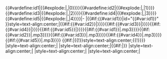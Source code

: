 <includeonly>{{#vardefine:id1|{{#explode:{{{id}}}|,|0}}}}{{#vardefine:id2|{{#explode:{{{id}}}|,|1}}}}{{#vardefine:id3|{{#explode:{{{id}}}|,|2}}}}{{#vardefine:id4|{{#explode:{{{id}}}|,|3}}}}{{#vardefine:id5|{{#explode:{{{id}}}|,|4}}}}|-
|{{#if:{{#var:id1}}|id="{{#var:id1}}" }}style=text-align:center;|{{#if:{{#var:id2}}|{{anchor|{{#var:id2}}}}}}{{#if:{{#var:id3}}|{{anchor|{{#var:id3}}}}}}{{#if:{{#var:id4}}|{{anchor|{{#var:id4}}}}}}{{#if:{{#var:id5}}|{{anchor|{{#var:id5}}}}}}{{#if:{{#var:id1}}|{{Audio|file={{#var:id1}}.mp3}}}}{{#if:{{#var:id2}}|{{Audio|file={{#var:id2}}.mp3}}}}{{#if:{{#var:id3}}|{{Audio|file={{#var:id3}}.mp3}}}}{{#if:{{#var:id4}}|{{Audio|file={{#var:id4}}.mp3}}}}{{#if:{{#var:id5}}|{{Audio|file={{#var:id5}}.mp3}}}}
{{#if:{{{source|}}}|{{!}}style=text-align:center;{{!}}{{{source}}}}}
|style=text-align:center;|{{lang|ja|{{{ja|-}}}}}
|style=text-align:center;|{{#if:{{{ro|}}}|''{{{ro}}}''}}
|style=text-align:center;|{{{en|-}}}
|style=text-align:center;|{{{ost|-}}}
|style=text-align:center;|{{{notes|}}}</includeonly><noinclude>
{{Documentation}}</noinclude>